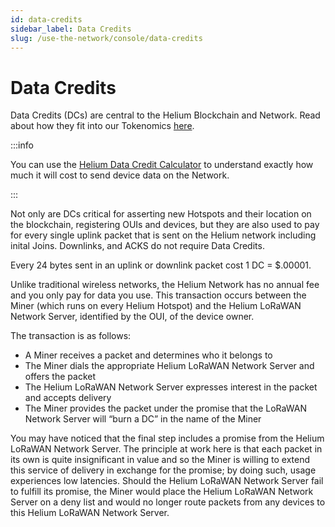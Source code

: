 ```yaml
---
id: data-credits
sidebar_label: Data Credits
slug: /use-the-network/console/data-credits
---
```


# Data Credits

Data Credits (DCs) are central to the Helium Blockchain and Network. Read about
how they fit into our Tokenomics
[here](/blockchain/helium-token#data-credits-and-burn-and-mint-economics).

:::info

You can use the [Helium Data Credit Calculator](https://www.helium.com/use) to
understand exactly how much it will cost to send device data on the Network.

:::

Not only are DCs critical for asserting new Hotspots and their location on the
blockchain, registering OUIs and devices, but they are also used to pay for
every single uplink packet that is sent on the Helium network including inital
Joins. Downlinks, and ACKS do not require Data Credits.

Every 24 bytes sent in an uplink or downlink packet cost 1 DC = $.00001.

Unlike traditional wireless networks, the Helium Network has no annual fee and
you only pay for data you use. This transaction occurs between the Miner (which
runs on every Helium Hotspot) and the Helium LoRaWAN Network Server, identified
by the OUI, of the device owner.

The transaction is as follows:

- A Miner receives a packet and determines who it belongs to
- The Miner dials the appropriate Helium LoRaWAN Network Server and offers the
  packet
- The Helium LoRaWAN Network Server expresses interest in the packet and accepts
  delivery
- The Miner provides the packet under the promise that the LoRaWAN Network Server
  will “burn a DC” in the name of the Miner

You may have noticed that the final step includes a promise from the Helium
LoRaWAN Network Server. The principle at work here is that each packet in its
own is quite insignificant in value and so the Miner is willing to extend this
service of delivery in exchange for the promise; by doing such, usage experiences
low latencies. Should the Helium LoRaWAN Network Server fail to fulfill its
promise, the Miner would place the Helium LoRaWAN Network Server on a deny list
and would no longer route packets from any devices to this Helium LoRaWAN
Network Server.
